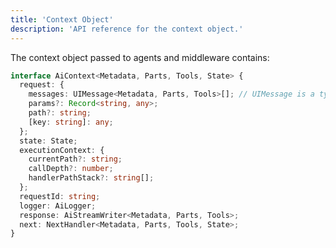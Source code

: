 ```yaml
---
title: 'Context Object'
description: 'API reference for the context object.'
---
```


The context object passed to agents and middleware contains:

```typescript
interface AiContext<Metadata, Parts, Tools, State> {
  request: {
    messages: UIMessage<Metadata, Parts, Tools>[]; // UIMessage is a type from the Vercel AI SDK
    params?: Record<string, any>;
    path?: string;
    [key: string]: any;
  };
  state: State;
  executionContext: {
    currentPath?: string;
    callDepth?: number;
    handlerPathStack?: string[];
  };
  requestId: string;
  logger: AiLogger;
  response: AiStreamWriter<Metadata, Parts, Tools>;
  next: NextHandler<Metadata, Parts, Tools, State>;
}
```

